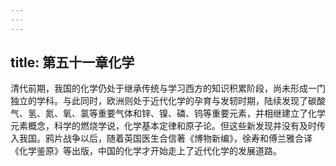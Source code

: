 ```yaml
---
---
---
```

title: 第五十一章化学
---



清代前期，我国的化学仍处于继承传统与学习西方的知识积累阶段，尚未形成一门独立的学科。与此同时，欧洲则处于近代化学的孕育与发轫时期，陆续发现了碳酸气、氢、氮、氧、氯等重要气体和锌、镍、磷、钨等重要元素，并相继建立了化学元素概念，科学的燃烧学说，化学基本定律和原子论。但这些新发现并没有及时传入我国。鸦片战争以后，随着英国医生合信著《博物新编》，徐寿和傅兰雅合译《化学鉴原》等出版，中国的化学才开始走上了近代化学的发展道路。